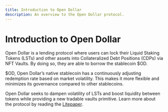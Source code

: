 ```yaml
---
title: Introduction to Open Dollar
description: An overview to the Open Dollar protocol.
---
```


# Introduction to Open Dollar

Open Dollar is a lending protocol where users can lock their Liquid Staking Tokens (LSTs) and other assets into Collateralized Debt Positions (CDPs) via NFT Vaults. By doing so, they are able to borrow the stablecoin $OD.

$OD, Open Dollar’s native stablecoin has a continuously adjusting redemption rate based on market volatility. This makes it more flexible and minimizes its governance compared to other stablecoins.

Open Dollar seeks to dampen volatility of LSTs and boost liquidity between tokens while providing a new tradable vaults primitive. Learn more about the protocol by reading the [Litepaper](https://www.opendollar.com/lite-paper).
